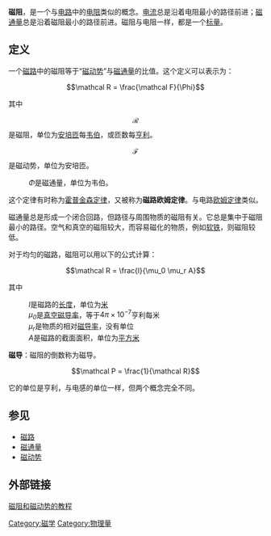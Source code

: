 {{磁路相关}}
'''磁阻'''，是一个与[[电路|电路]]中的[[电阻|电阻]]类似的概念。[[电流|电流]]总是沿着电阻最小的路径前进；[[磁通量|磁通量]]总是沿着磁阻最小的路径前进。磁阻与电阻一样，都是一个[[标量|标量]]。

==定义==
一个[[磁路|磁路]]中的磁阻等于“[[磁动势|磁动势]]”与[[磁通量|磁通量]]的比值。这个定义可以表示为：

:<math>\mathcal R = \frac{\mathcal F}{\Phi}</math>

其中

:<math>\mathcal R</math>是磁阻，单位为[[安培匝|安培匝]]每[[韦伯|韦伯]]，或匝数每[[亨利_(单位)|亨利]]。
:<math>\mathcal F</math>是磁动势，单位为安培匝。
:''Φ''是磁通量，单位为韦伯。

这个定律有时称为[[霍普金森定律|霍普金森定律]]，又被称为'''磁路欧姆定律'''。与电路[[欧姆定律|欧姆定律]]类似。 

磁通量总是形成一个闭合回路，但路径与周围物质的磁阻有关。它总是集中于磁阻最小的路径。空气和真空的磁阻较大，而容易磁化的物质，例如[[软铁|软铁]]，则磁阻较低。

对于均匀的磁路，磁阻可以用以下的公式计算：

:<math>\mathcal R = \frac{l}{\mu_0 \mu_r A}</math>

其中

:''l''是磁路的[[长度|长度]]，单位为[[米_(單位)|米]]
:''<math>\mu_0</math>''是[[真空磁导率|真空磁导率]]，等于<math>4 \pi \times 10^{-7}</math>亨利每米
:''<math>\mu_r</math>''是物质的相对[[磁导率|磁导率]]，没有单位
:''A''是磁路的截面面积，单位为[[平方米|平方米]]

'''磁导'''：磁阻的倒数称为磁导。
:<math>\mathcal P = \frac{1}{\mathcal R}</math>

它的单位是亨利，与电感的单位一样，但两个概念完全不同。

==参见==
*[[磁路|磁路]]
*[[磁通量|磁通量]]
*[[磁动势|磁动势]]

==外部链接==
[http://www.ece.eps.hw.ac.uk/Modules/B33gn1/JHi_Magnetic%20Circuit%20Problems.pdf 磁阻和磁动势的教程]

[[Category:磁学|Category:磁学]]
[[Category:物理量|Category:物理量]]